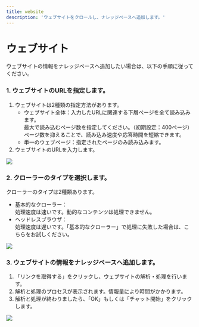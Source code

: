 ```yaml
---
title: website
description: 'ウェブサイトをクロールし、ナレッジベースへ追加します。'
---
```


# ウェブサイト

ウェブサイトの情報をナレッジベースへ追加したい場合は、以下の手順に従ってください。

### 1. ウェブサイトのURLを指定します。

1. ウェブサイトは2種類の指定方法があります。
   * ウェブサイト全体：入力したURLに関連する下層ページを全て読み込みます。\
     最大で読み込むページ数を指定してください。（初期設定：400ページ）\
     ページ数を抑えることで、読み込み速度や応答時間を短縮できます。
   * 単一のウェブページ：指定されたページのみ読み込みます。
2. ウェブサイトのURLを入力します。

![](../../../.gitbook/assets/image%20(17).png)

### 2. クローラーのタイプを選択します。

クローラーのタイプは2種類あります。

* 基本的なクローラー：\
  処理速度は速いです。動的なコンテンツは処理できません。
* ヘッドレスブラウザ：\
  処理速度は遅いです。「基本的なクローラー」で処理に失敗した場合は、こちらをお試しください。

![](../../../.gitbook/assets/image%20(16).png)

### 3. ウェブサイトの情報をナレッジベースへ追加します。

1. 「リンクを取得する」をクリックし、ウェブサイトの解析・処理を行います。
2. 解析と処理のプロセスが表示されます。情報量により時間がかかります。
3. 解析と処理が終わりましたら、「OK」もしくは「チャット開始」をクリックします。

![](../../../.gitbook/assets/image%20(14).png)
